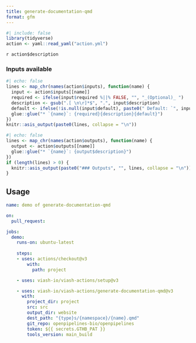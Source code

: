 ```yaml
---
title: generate-documentation-qmd
format: gfm
---
```


```r
#| include: false
library(tidyverse)
action <- yaml::read_yaml("action.yml")
```

`r action$description`

### Inputs available

```r
#| echo: false
lines <- map_chr(names(action$inputs), function(name) {
  input <- action$inputs[[name]]
  required <- ifelse(input$required %||% FALSE, "", "_(Optional)_ ")
  description <- gsub(".[ \n\r]*$", ".", input$description)
  default <- ifelse(!is.null(input$default), paste0(" Default: `", input$default, "`."), "")
  glue::glue("* `{name}`: {required}{description}{default}")
})
knitr::asis_output(paste0(lines, collapse = "\n"))
```

```r
#| echo: false
lines <- map_chr(names(action$outputs), function(name) {
  output <- action$outputs[[name]]
  glue::glue("* `{name}`: {output$description}")
})
if (length(lines) > 0) {
  knitr::asis_output(paste0("### Outputs", "", lines, collapse = "\n"))
}
```


## Usage

```yaml
name: demo of generate-documentation-qmd

on:
  pull_request:

jobs:
  demo:
    runs-on: ubuntu-latest
    
    steps:
    - uses: actions/checkout@v3
        with:
          path: project

    - uses: viash-io/viash-actions/setup@v3

    - uses: viash-io/viash-actions/generate-documentation-qmd@v3
      with:
        project_dir: project
        src: src
        output_dir: website
        dest_path: "{type}s/{namespace}/{name}.qmd"
        git_repo: openpipelines-bio/openpipelines
        token: ${{ secrets.GTHB_PAT }}
        tools_version: main_build
```
